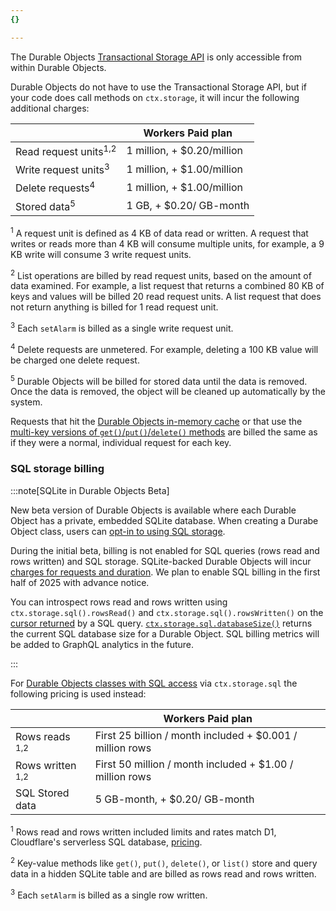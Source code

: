 ```yaml
---
{}

---
```


The Durable Objects [Transactional Storage API](/durable-objects/api/transactional-storage-api) is only accessible from within Durable Objects.

Durable Objects do not have to use the Transactional Storage API, but if your code does call methods on `ctx.storage`, it will incur the following additional charges:

|                                  | Workers Paid plan          |
| -------------------------------- | -------------------------- |
| Read request units<sup>1,2</sup> | 1 million, + $0.20/million |
| Write request units<sup>3</sup>  | 1 million, + $1.00/million |
| Delete requests<sup>4</sup>      | 1 million, + $1.00/million |
| Stored data<sup>5</sup>          | 1 GB, + $0.20/ GB-month    |

<sup>1</sup> A request unit is defined as 4 KB of data read or written. A request that writes or reads more than 4 KB will consume multiple units, for example, a 9 KB write will consume 3 write request units.

<sup>2</sup>  List operations are billed by read request units, based on the amount of data examined. For example, a list request that returns a combined 80 KB of keys and values will be billed 20 read request units. A list request that does not return anything is billed for 1 read request unit.

<sup>3</sup>  Each `setAlarm` is billed as a single write request unit.

<sup>4</sup>  Delete requests are unmetered. For example, deleting a 100 KB value will be charged one delete request.

<sup>5</sup>  Durable Objects will be billed for stored data until the data is removed. Once the data is removed, the object will be cleaned up automatically by the system.

Requests that hit the [Durable Objects in-memory cache](/durable-objects/reference/in-memory-state/) or that use the [multi-key versions of `get()`/`put()`/`delete()` methods](/durable-objects/api/transactional-storage-api/) are billed the same as if they were a normal, individual request for each key.

### SQL storage billing 

:::note[SQLite in Durable Objects Beta]

New beta version of Durable Objects is available where each Durable Object has a private, embedded SQLite database. When creating a Durabe Object class, users can [opt-in to using SQL storage](/durable-objects/best-practices/access-durable-objects-storage/#sql-storage).

During the initial beta, billing is not enabled for SQL queries (rows read and rows written) and SQL storage. SQLite-backed Durable Objects will incur [charges for requests and duration](/durable-objects/platform/pricing/#billing-metrics). We plan to enable SQL billing in the first half of 2025 with advance notice.

You can introspect rows read and rows written using `ctx.storage.sql().rowsRead()` and `ctx.storage.sql().rowsWritten()` on the [cursor returned](/durable-objects/api/transactional-storage-api/#returns) by a SQL query. [`ctx.storage.sql.databaseSize()`](/durable-objects/api/transactional-storage-api/#sqldatabaseSize) returns the current SQL database size for a Durable Object. SQL billing metrics will be added to GraphQL analytics in the future.

:::

For [Durable Objects classes with SQL access](/durable-objects/reference/durable-objects-migrations/#enable-sql-storage-on-create-durable-object-class-migration) via `ctx.storage.sql` the following pricing is used instead:

|                             | Workers Paid plan          |
| ----------------------------| -------------------------- |
| Rows reads <sup>1,2</sup>   | First 25 billion / month included + $0.001 / million rows |
| Rows written <sup>1,2</sup> | First 50 million / month included + $1.00 / million rows |
| SQL Stored data             | 5 GB-month, + $0.20/ GB-month |

<sup>1</sup> Rows read and rows written included limits and rates match D1, Cloudflare's serverless SQL database, [pricing](/d1/platform/pricing/). 

<sup>2</sup> Key-value methods like `get()`, `put()`, `delete()`, or `list()` store and query data in a hidden SQLite table and are billed as rows read and rows written.

<sup>3</sup>  Each `setAlarm` is billed as a single row written.
